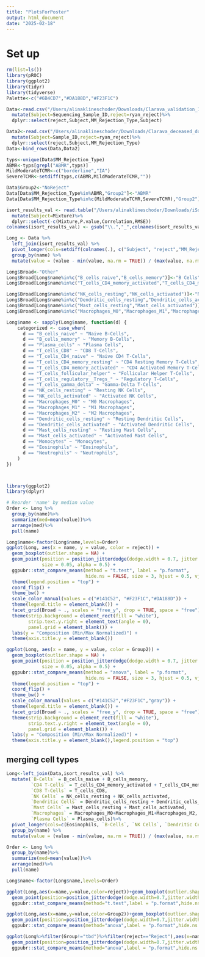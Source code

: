 ```yaml
---
title: "PlotsForPoster"
output: html_document
date: "2025-02-18"
---
```


# Set up
```r
rm(list=ls())
library(pROC)
library(ggplot2)
library(tidyr)
library(tidyverse)
Palette<-c("#6B4CD7","#DA188D","#F23F1C")
```

```r
Data<-read.csv("/Users/alinaklineschoder/Downloads/Clarava_validation_122samples_annotations_pred_longterm_outcomes_ryan_reject.csv")%>%
  mutate(Subject=Sequencing_Sample_ID,reject=ryan_reject)%>%
  dplyr::select(reject,Subject,MM_Rejection_Type,Subject)

Data2<-read.csv("/Users/alinaklineschoder/Downloads/Clarava_deceased_donor_training_5_Annotations_Allinclusive_ar_WithBinaryReject_ar_ryan_reject.csv")%>%
  mutate(Subject=Sample_ID,reject=ryan_reject)%>%
  dplyr::select(reject,Subject,MM_Rejection_Type)
Data<-bind_rows(Data,Data2)

typs<-unique(Data$MM_Rejection_Type)
ABMR<-typs[grepl("ABMR",typs)]
MildModerateTCMR<-c("borderline","IA")
SevereTCMR<-setdiff(typs,c(ABMR,MildModerateTCMR,""))

Data$Group2<-"NoReject"
Data[Data$MM_Rejection_Type%in%ABMR,"Group2"]<-"ABMR"
Data[Data$MM_Rejection_Type%in%c(MildModerateTCMR,SevereTCMR),"Group2"]<-"TCMR"

isort_results_val <- read.table("/Users/alinaklineschoder/Downloads/iSort_job63-121324-160003_Relative_AdjustedB.txt",header = T)%>%
  mutate(Subject=Mixture)%>%
  dplyr::select(-c(Mixture,P.value,Correlation,RMSE))
colnames(isort_results_val) <- gsub("\\.","_",colnames(isort_results_val))
```

```r
Long <- Data %>%
  left_join(isort_results_val) %>%
  pivot_longer(cols=setdiff(colnames(.), c("Subject", "reject","MM_Rejection_Type","Group","Group2"))) %>%
  group_by(name) %>%
  mutate(value = (value - min(value, na.rm = TRUE)) / (max(value, na.rm = TRUE) - min(value, na.rm = TRUE)))

Long$Broad<-"Other"
Long$Broad[Long$name%in%c("B_cells_naive","B_cells_memory")]<-"B Cells"
Long$Broad[Long$name%in%c("T_cells_CD4_memory_activated","T_cells_CD4_memory_resting","T_cells_CD4_naive","T_cells_follicular_helper","T_cells_regulatory__Tregs_","T_cells_gamma_delta","T_cells_CD8")]<-"T-Cells"

Long$Broad[Long$name%in%c("NK_cells_resting","NK_cells_activated")]<-"NK Cells"
Long$Broad[Long$name%in%c("Dendritic_cells_resting","Dendritic_cells_activated")]<-"Dendritic Cells"
Long$Broad[Long$name%in%c("Mast_cells_resting","Mast_cells_activated")]<-"Mast Cells"
Long$Broad[Long$name%in%c("Macrophages_M0","Macrophages_M1","Macrophages_M2","Monocytes")]<-"Macrophages/\nMonocytes"

Long$name <- sapply(Long$name, function(d) {
    categorized <- case_when(
      d == "B_cells_naive" ~ "Naive B-Cells",
      d == "B_cells_memory" ~ "Memory B-Cells",
      d == "Plasma_cells" ~ "Plasma Cells",
      d == "T_cells_CD8" ~ "CD8 T-Cells",
      d == "T_cells_CD4_naive" ~ "Naive CD4 T-Cells",
      d == "T_cells_CD4_memory_resting" ~ "CD4 Resting Memory T-Cells",
      d == "T_cells_CD4_memory_activated" ~ "CD4 Activated Memory T-Cells",
      d == "T_cells_follicular_helper" ~ "Follicular Helper T-Cells",
      d == "T_cells_regulatory__Tregs_" ~ "Regulatory T-Cells",
      d == "T_cells_gamma_delta" ~ "Gamma-Delta T-Cells",
      d == "NK_cells_resting" ~ "Resting NK Cells",
      d == "NK_cells_activated" ~ "Activated NK Cells",
      d == "Macrophages_M0" ~ "M0 Macrophages",
      d == "Macrophages_M1" ~ "M1 Macrophages",
      d == "Macrophages_M2" ~ "M2 Macrophages",
      d == "Dendritic_cells_resting" ~ "Resting Dendritic Cells",
      d == "Dendritic_cells_activated" ~ "Activated Dendritic Cells",
      d == "Mast_cells_resting" ~ "Resting Mast Cells",
      d == "Mast_cells_activated" ~ "Activated Mast Cells",
      d == "Monocytes" ~ "Monocytes",
      d == "Eosinophils" ~ "Eosinophils",
      d == "Neutrophils" ~ "Neutrophils",
    )
})



library(ggplot2)
library(dplyr)

# Reorder 'name' by median value
Order <- Long %>%
  group_by(name)%>%
  summarize(med=mean(value))%>%
  arrange(med)%>%
  pull(name)

Long$name<-factor(Long$name,levels=Order)
ggplot(Long, aes(x = name, y = value, color = reject)) +
  geom_boxplot(outlier.shape = NA) +
  geom_point(position = position_jitterdodge(dodge.width = 0.7, jitter.width = 0.1), 
             size = 0.05, alpha = 0.5) +
  ggpubr::stat_compare_means(method = "t.test", label = "p.format", 
                             hide.ns = FALSE, size = 3, hjust = 0.5, vjust = 0.5) +
  theme(legend.position = "top") +
  coord_flip() +
  theme_bw() +
  scale_color_manual(values = c("#141C52", "#F23F1C","#DA188D")) +
  theme(legend.title = element_blank()) +
  facet_grid(Broad ~ ., scales = "free_y", drop = TRUE, space = "free") +
  theme(strip.background = element_rect(fill = "white"),
        strip.text.y.right = element_text(angle = 0),
        panel.grid = element_blank()) +
  labs(y = "Composition (Min/Max Normalized)") +
  theme(axis.title.y = element_blank())
```


```r
ggplot(Long, aes(x = name, y = value, color = Group2)) +
  geom_boxplot(outlier.shape = NA) +
  geom_point(position = position_jitterdodge(dodge.width = 0.7, jitter.width = 0.1), 
             size = 0.05, alpha = 0.5) +
  ggpubr::stat_compare_means(method = "anova", label = "p.format", 
                             hide.ns = FALSE, size = 3, hjust = 0.5, vjust = 0.5) +
  theme(legend.position = "top") +
  coord_flip() +
  theme_bw() +
  scale_color_manual(values = c("#141C52","#F23F1C","gray")) +
  theme(legend.title = element_blank()) +
  facet_grid(Broad ~ ., scales = "free_y", drop = TRUE, space = "free") +
  theme(strip.background = element_rect(fill = "white"),
        strip.text.y.right = element_text(angle = 0),
        panel.grid = element_blank()) +
  labs(y = "Composition (Min/Max Normalized)") +
  theme(axis.title.y = element_blank(),legend.position = "top")
```


## merging cell types
```r
Long<-left_join(Data,isort_results_val) %>%
  mutate(`B-Cells` = B_cells_naive + B_cells_memory,
         `CD4 T-Cells` = T_cells_CD4_memory_activated + T_cells_CD4_memory_resting +T_cells_CD4_naive + T_cells_follicular_helper + T_cells_regulatory__Tregs_,
         `CD8 T-Cells` = T_cells_CD8,
         `NK Cells` = NK_cells_resting + NK_cells_activated,
         `Dendritic Cells` = Dendritic_cells_resting + Dendritic_cells_activated,
         `Mast Cells` = Mast_cells_resting + Mast_cells_activated,
         `Macrophages` = Macrophages_M0+Macrophages_M1+Macrophages_M2,
         `Plasma Cells` = Plasma_cells)%>%
  pivot_longer(cols=c(Eosinophils, `B-Cells`, `NK Cells`, `Dendritic Cells`, `Mast Cells`, Macrophages, `Plasma Cells`, Monocytes, `CD4 T-Cells`,`CD8 T-Cells`, Neutrophils))%>%
  group_by(name) %>%
  mutate(value = (value - min(value, na.rm = TRUE)) / (max(value, na.rm = TRUE) - min(value, na.rm = TRUE)))

Order <- Long %>%
  group_by(name)%>%
  summarize(med=mean(value))%>%
  arrange(med)%>%
  pull(name)

Long$name<-factor(Long$name,levels=Order)

ggplot(Long,aes(x=name,y=value,color=reject))+geom_boxplot(outlier.shape = NA)+
  geom_point(position=position_jitterdodge(dodge.width=0.7,jitter.width = 0.1),size=0.05,alpha=0.5)+
  ggpubr::stat_compare_means(method="t.test",label = "p.format",hide.ns = F,size=3,hjust=0.5,vjust=0.5) + theme(legend.position = "top")+coord_flip()+theme_bw()+scale_color_manual(values=c("#141C52","#F23F1C",Palette[1]))+theme(legend.title = element_blank())+theme(strip.background = element_rect(fill="white"),strip.text.y.right = element_text(angle=0),panel.grid = element_blank())+labs(y="Composition (Min/Max Normalized)")+theme(axis.title.y = element_blank())
```

```r
ggplot(Long,aes(x=name,y=value,color=Group2))+geom_boxplot(outlier.shape = NA)+
  geom_point(position=position_jitterdodge(dodge.width=0.7,jitter.width = 0.1),size=0.05,alpha=0.5)+
  ggpubr::stat_compare_means(method="anova",label = "p.format",hide.ns = F,size=3,hjust=0.5,vjust=0.5) + theme(legend.position = "top")+coord_flip()+theme_bw()+scale_color_manual(values=c("#141C52","#F23F1C","gray"))+theme(legend.title = element_blank())+theme(strip.background = element_rect(fill="white"),strip.text.y.right = element_text(angle=0),panel.grid = element_blank())+labs(y="Composition (Min/Max Normalized)")+theme(axis.title.y = element_blank(),legend.position = "top")


```

```r
ggplot(Long%>%filter(Group!="tbd")%>%filter(reject=="Reject"),aes(x=name,y=value,color=Group))+geom_boxplot(outlier.shape = NA)+
  geom_point(position=position_jitterdodge(dodge.width=0.7,jitter.width = 0.1),size=0.05,alpha=0.5)+
  ggpubr::stat_compare_means(method="anova",label = "p.format",hide.ns = F,size=3,hjust=0.5,vjust=0.5) + theme(legend.position = "top")+coord_flip()+theme_bw()+scale_color_manual(values = c("#141C52","#F23F1C",Palette[1]))+theme(legend.title = element_blank())+theme(strip.background = element_rect(fill="white"),strip.text.y.right = element_text(angle=0),panel.grid = element_blank())+labs(y="Composition (Min/Max Normalized)")+theme(axis.title.y = element_blank(),legend.position = "top")

```

